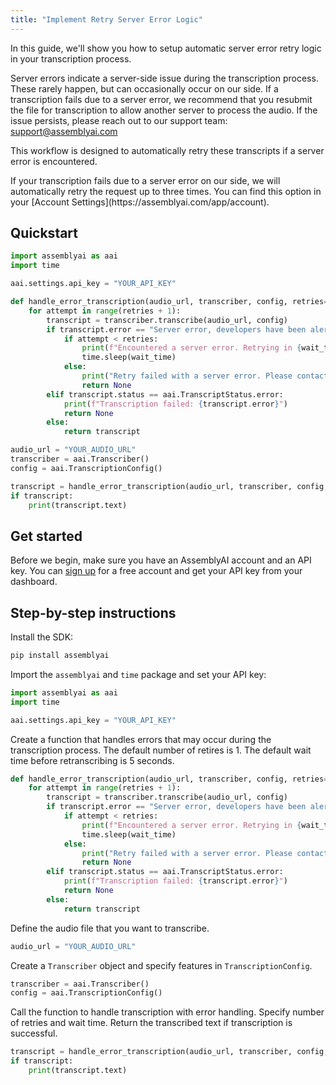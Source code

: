```yaml
---
title: "Implement Retry Server Error Logic"
---
```


In this guide, we'll show you how to setup automatic server error retry logic in your transcription process.

Server errors indicate a server-side issue during the transcription process. These rarely happen, but can occasionally occur on our side. If a transcription fails due to a server error, we recommend that you resubmit the file for transcription to allow another server to process the audio. If the issue persists, please reach out to our support team: support@assemblyai.com

This workflow is designed to automatically retry these transcripts if a server error is encountered.

<Tip>
  If your transcription fails due to a server error on our side, we will
  automatically retry the request up to three times. You can find this option in
  your [Account Settings](https://assemblyai.com/app/account).
</Tip>

## Quickstart

```python
import assemblyai as aai
import time

aai.settings.api_key = "YOUR_API_KEY"

def handle_error_transcription(audio_url, transcriber, config, retries=1, wait_time=5):
    for attempt in range(retries + 1):
        transcript = transcriber.transcribe(audio_url, config)
        if transcript.error == "Server error, developers have been alerted":
            if attempt < retries:
                print(f"Encountered a server error. Retrying in {wait_time} second(s)...")
                time.sleep(wait_time)
            else:
                print("Retry failed with a server error. Please contact AssemblyAI Support: support@assemblyai.com")
                return None
        elif transcript.status == aai.TranscriptStatus.error:
            print(f"Transcription failed: {transcript.error}")
            return None
        else:
            return transcript

audio_url = "YOUR_AUDIO_URL"
transcriber = aai.Transcriber()
config = aai.TranscriptionConfig()

transcript = handle_error_transcription(audio_url, transcriber, config, retries=1, wait_time=5)
if transcript:
    print(transcript.text)

```

## Get started

Before we begin, make sure you have an AssemblyAI account and an API key. You can [sign up](https://assemblyai.com/dashboard/signup) for a free account and get your API key from your dashboard.

## Step-by-step instructions

Install the SDK:

```bash
pip install assemblyai
```

Import the `assemblyai` and `time` package and set your API key:

```python
import assemblyai as aai
import time

aai.settings.api_key = "YOUR_API_KEY"
```

Create a function that handles errors that may occur during the transcription process. The default number of retires is 1. The default wait time before retranscribing is 5 seconds.

```python
def handle_error_transcription(audio_url, transcriber, config, retries=1, wait_time=5):
    for attempt in range(retries + 1):
        transcript = transcriber.transcribe(audio_url, config)
        if transcript.error == "Server error, developers have been alerted":
            if attempt < retries:
                print(f"Encountered a server error. Retrying in {wait_time} second(s)...")
                time.sleep(wait_time)
            else:
                print("Retry failed with a server error. Please contact AssemblyAI Support: support@assemblyai.com")
                return None
        elif transcript.status == aai.TranscriptStatus.error:
            print(f"Transcription failed: {transcript.error}")
            return None
        else:
            return transcript
```

Define the audio file that you want to transcribe.

```python
audio_url = "YOUR_AUDIO_URL"
```

Create a `Transcriber` object and specify features in `TranscriptionConfig`.

```python
transcriber = aai.Transcriber()
config = aai.TranscriptionConfig()
```

Call the function to handle transcription with error handling. Specify number of retries and wait time. Return the transcribed text if transcription is successful.

```python
transcript = handle_error_transcription(audio_url, transcriber, config, retries=1, wait_time=5)
if transcript:
    print(transcript.text)
```
